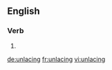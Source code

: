 ==English==

===Verb===
{{head|en}}

# {{present participle of|unlace|lang=en}}

[[de:unlacing]]
[[fr:unlacing]]
[[vi:unlacing]]